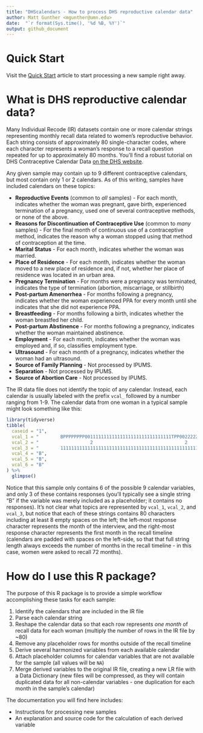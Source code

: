 ```yaml
---
title: "DHScalendars - How to process DHS reproductive calendar data"
author: Matt Gunther <mgunther@umn.edu>
date:  "`r format(Sys.time(), '%d %B, %Y')`"
output: github_document
---
```


<!-- README.md is generated from README.Rmd. Please edit that file -->

# Quick Start

Visit the [Quick Start](articles/Quick-Start.html) article to start processing a new sample right away.

# What is DHS reproductive calendar data?

Many Individual Recode (IR) datasets contain one or more calendar strings representing monthly recall data related to women's reproductive behavior. Each string consists of approximately 80 single-character codes, where each character represents a woman's response to a recall question repeated for up to approximately 80 months. You'll find a robust tutorial on DHS Contraceptive Calendar Data [on the DHS website](https://www.dhsprogram.com/data/calendar-tutorial/).

Any given sample may contain up to 9 different contraceptive calendars, but most contain only 1 or 2 calendars. As of this writing, samples have included calendars on these topics:

  * **Reproductive Events** (common to *all* samples) - For each month, indicates whether the woman was pregnant, gave birth, experienced termination of a pregnancy, used one of several contraceptive methods, or none of the above.
  * **Reasons for Discontinuation of Contraceptive Use** (common to *many* samples) - For the final month of continuous use of a contraceptive method, indicates the reason why a woman stopped using that method of contraception at the time.
  * **Marital Status** - For each month, indicates whether the woman was married.
  * **Place of Residence** - For each month, indicates whether the woman moved to a new place of residence and, if not, whether her place of residence was located in an urban area. 
  * **Pregnancy Termination** - For months were a pregnancy was terminated, indicates the type of termination (abortion, miscarriage, or stillbirth)
  * **Post-partum Amenorrhea** - For months following a pregnancy, indicates whether the woman experienced PPA for every month until she indicates that she did not experience PPA.
  * **Breastfeeding** - For months following a birth, indicates whether the woman breastfed her child. 
  * **Post-partum Abstinence** - For months following a pregnancy, indicates whether the woman maintained abstinence. 
  * **Employment** - For each month, indicates whether the woman was employed and, if so, classifies employment type.
  * **Ultrasound** - For each month of a pregnancy, indicates whether the woman had an ultrasound.
  * **Source of Family Planning** - Not processed by IPUMS. 
  * **Separation** - Not processed by IPUMS.
  * **Source of Abortion Care** - Not processed by IPUMS.
  
The IR data file does not identify the topic of any calendar. Instead, each calendar is usually labeled with the prefix `vcal_` followed by a number ranging from 1-9. The calendar data from one woman in a typical sample might look something like this:

```r
library(tidyverse)
tibble(
  caseid = "1",
  vcal_1 = "        BPPPPPPPP00111111111111111111111111111111TPP0022222222222222222222BPPPPP",
  vcal_2 = "                   2                                  2                         ",
  vcal_3 = "        111111111111111111111111111111111111111111111111111111111111111111111111",
  vcal_4 = "B", 
  vcal_5 = "B",
  vcal_6 = "B"
) %>% 
  glimpse()
```

Notice that this sample only contains 6 of the possible 9 calendar variables, and only 3 of these contains responses (you'll typically see a single string "B" if the variable was merely included as a placeholder; it contains no responses). It's not clear what topics are represented by `vcal_1`, `vcal_2`, and `vcal_3`, but notice that each of these strings contains 80 characters including at least 8 empty spaces on the left; the left-most response character represents the month of the interview, and the right-most response character represents the first month in the recall timeline (calendars are padded with spaces on the left-side, so that that full string length always exceeds the number of months in the recall timeline - in this case, women were asked to recall 72 months). 

# How do I use this R package?

The purpose of this R package is to provide a simple workflow accomplishing these tasks for each sample:

  1. Identify the calendars that are included in the IR file
  2. Parse each calendar string
  3. Reshape the calendar data so that each row represents *one month* of recall data for each woman (multiply the number of rows in the IR file by ~80)
  4. Remove any placeholder rows for months outside of the recall timeline
  5. Derive several harmonized variables from each available calendar
  6. Attach placeholder columns for calendar variables that are not available for the sample (all values will be `NA`)
  7. Merge derived variables to the original IR file, creating a new LR file with a Data Dictionary (new files will be compressed, as they will contain duplicated data for all non-calendar variables - one duplication for each month in the sample's calendar)

The documentation you will find here includes:

  * Instructions for processing new samples 
  * An explanation and source code for the calculation of each derived variable

